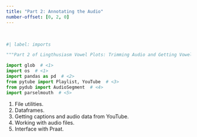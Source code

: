 ```yaml
---
title: "Part 2: Annotating the Audio"
number-offset: [0, 2, 0]
---
```


<br>

```python
#| label: imports

"""Part 2 of Lingthusiasm Vowel Plots: Trimming Audio and Getting Vowel Formants."""

import glob  # <1>
import os  # <1>
import pandas as pd  # <2>
from pytube import Playlist, YouTube  # <3>
from pydub import AudioSegment  # <4>
import parselmouth  # <5>
```

1. File utilities.
2. Dataframes.
3. Getting captions and audio data from YouTube.
4. Working with audio files.
5. Interface with Praat.
